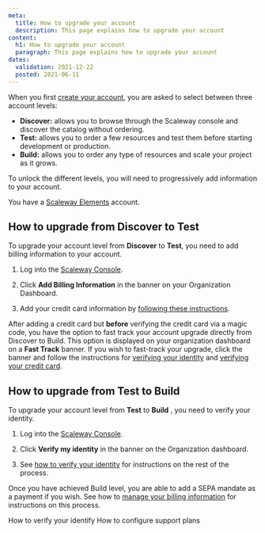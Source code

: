 ```yaml
---
meta:
  title: How to upgrade your account
  description: This page explains how to upgrade your account
content:
  h1: How to upgrade your account
  paragraph: This page explains how to upgrade your account
dates:
  validation: 2021-12-22
  posted: 2021-06-11
---
```


When you first [create your account](/console/my-account/how-to/create-an-account/), you are asked to select between three account levels:

- **Discover:** allows you to browse through the Scaleway console and discover the catalog without ordering.
- **Test:** allows you to order a few resources and test them before starting development or production.
- **Build:** allows you to order any type of resources and scale your project as it grows.

To unlock the different levels, you will need to progressively add information to your account.

<Message type="requirement">

  You have a [Scaleway Elements](https://www.scaleway.com/en/elements) account.

</Message>

## How to upgrade from Discover to Test

To upgrade your account level from **Discover** to **Test**, you need to add billing information to your account.

1. Log into the [Scaleway Console](https://console.scaleway.com).

2. Click **Add Billing Information** in the banner on your Organization Dashboard.
  <Lightbox src="scaleway-add-billing-information-button.webp" alt="" />

3. Add your credit card information by [following these instructions](/console/my-account/how-to/manage-billing-information#how-to-add-a-credit-card).

<Message type="tip">

After adding a credit card but **before** verifying the credit card via a magic code, you have the option to fast track your account upgrade directly from Discover to Build. This option is displayed on your organization dashboard on a **Fast Track** banner. If you wish to fast-track your upgrade, click the banner and follow the instructions for [verifying your identity](/console/my-account/how-to/verify-identity/) and [verifying your credit card](/console/my-account/how-to/manage-billing-information#how-to-add-a-credit-card).

</Message>

## How to upgrade from Test to Build

To upgrade your account level from **Test** to **Build** , you need to verify your identity.

1. Log into the [Scaleway Console](https://console.scaleway.com).

2. Click **Verify my identity** in the banner on the Organization dashboard.
  <Lightbox src="scaleway-upgrade-to-build-banner.webp" alt="" />

3. See [how to verify your identity](/console/my-account/how-to/verify-identity/) for instructions on the rest of the process.

<Message type="note">

Once you have achieved Build level, you are able to add a SEPA mandate as a payment if you wish. See how to [manage your billing information](/console/my-account/how-to/manage-billing-information/) for instructions on this process.

</Message>

<Navigation title="See Also">
  <PreviousButton to="/console/my-account/how-to/verify-identity/">How to verify your identify</PreviousButton>
  <NextButton to="/console/my-account/how-to/configure-support-plans/">How to configure support plans</NextButton>
</Navigation>

